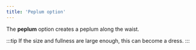 ```yaml
---
title: 'Peplum option'
---
```


The **peplum** option creates a peplum along the waist.

:::tip
If the size and fullness are large enough, this can become a dress.
:::
